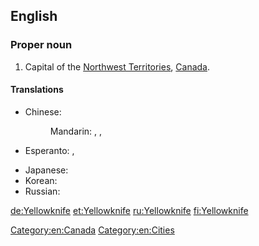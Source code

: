==English==
{{wikipedia}}

===Proper noun===
{{en-proper noun|head=[[yellow|Yellow]][[knife]]}}

# Capital of the [[Northwest Territories]], [[Canada]].

====Translations====
{{trans-top|capital of the Northwest Territories, Canada}}
* Chinese:
*: Mandarin: {{t|cmn|耶洛奈夫|tr=Yēluònàifū|sc=Hani}}, {{t|cmn|黃刀鎮|sc=Hani}}, {{t|cmn|黄刀镇|tr=Huángdāo zhèn|sc=Hani}}
* Esperanto: {{t-|eo|Yellowknife}}, {{qualifier|Esperantized}} {{t-|eo|Jelonajfo}}
{{trans-mid}}
* Japanese: {{t-|ja|イエローナイフ|tr=Ierōnaifu|sc=Jpan}}
* Korean: {{t-|ko|옐로나이프|tr=Yellonaipeu|sc=Kore}}
* Russian: {{t-|ru|Йеллоунайф|m|tr=Jéllounajf, Jellounájf|sc=Cyrl}}
{{trans-bottom}}

[[Category:en:Canada]]
[[Category:en:Cities]]

[[de:Yellowknife]]
[[et:Yellowknife]]
[[ru:Yellowknife]]
[[fi:Yellowknife]]